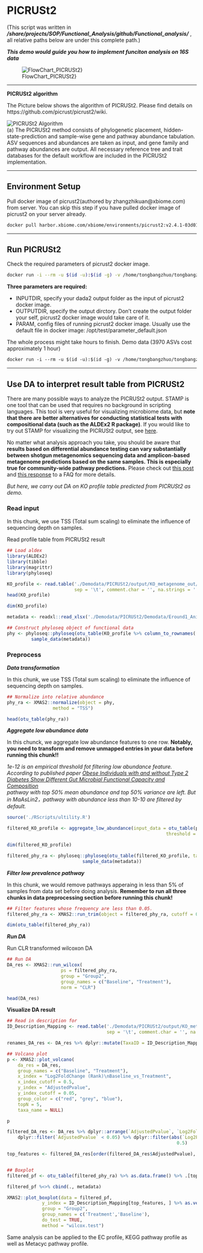 # PICRUSt2

(This script was written in _**/share/projects/SOP/Functional_Analysis/github/Functional_analysis/**_ , all relative paths below are under this complete path.)

_**This demo would guide you how to implement funciton analysis on 16S data**_  

![FlowChart_PICRUSt2}](./flowcharts/FlowChart_PICRUSt2.jpg)

---

**PICRUSt2 algorithm**

The Picture below shows the algorithm of PICRUSt2. Please find details on https://github.com/picrust/picrust2/wiki.  

![PICRUSt2 Algorithm](./flowcharts/PICRUSt2Algorithm.jpg)  
(a) The PICRUSt2 method consists of phylogenetic placement, hidden-state-prediction and sample-wise gene and pathway abundance tabulation. ASV sequences and abundances are taken as input, and gene family and pathway abundances are output. All necessary reference tree and trait databases for the default workflow are included in the PICRUSt2 implementation.  

---

## Environment Setup  

Pull docker image of picrust2(authored by zhangzhikuan@xbiome.com) from server. You can skip this step if you have pulled docker image of picrust2 on your server already.  

```markdown
docker pull harbor.xbiome.com/xbiome/environments/picrust2:v2.4.1-03d011a
```

---

## Run PICRUSt2  

Check the required parameters of picrust2 docker image.  

```bash
docker run -i --rm -u $(id -u):$(id -g) -v /home/tongbangzhuo/tongbangzhuo_Xbiome1/Project/PICRUSt2/:/in harbor.xbiome.com/xbiome/environments/picrust2:v2.4.1-03d011a bash -c "python picrust2_main.py --help"
```

**Three parameters are required:**  

- INPUTDIR, specify your dada2 output folder as the input of picrust2 docker image.  
- OUTPUTDIR, specify the output dirctory. Don't create the output folder your self, picrust2 docker image would take care of it.  
- PARAM, config files of running picrust2 docker image. Usually use the default file in docker image: /opt/test/parameter_default.json  

The whole process might take hours to finish. Demo data (3970 ASVs cost approximately 1 hour)  

```markdown
docker run -i --rm -u $(id -u):$(id -g) -v /home/tongbangzhuo/tongbangzhuo_Xbiome1/Project/PICRUSt2/:/in harbor.xbiome.com/xbiome/environments/picrust2:v2.4.1-03d011a bash -c "python picrust2_main.py -i /in/Demodata/ -o /in/output/ -p /opt/test/parameter_default.json"
```

---

## Use DA to interpret result table from PICRUSt2  

There are many possible ways to analyze the PICRUSt2 output. STAMP is one tool that can be used that requires no background in scripting languages. This tool is very useful for visualizing microbiome data, but **note that there are better alternatives for conducting statistical tests with compositional data (such as the ALDEx2 R package)**. If you would like to try out STAMP for visualizing the PICRUSt2 output, see [here](https://github.com/picrust/picrust2/wiki/STAMP-example).

No matter what analysis approach you take, you should be aware that **results based on differential abundance testing can vary substantially between shotgun metagenomics sequencing data and amplicon-based metagenome predictions based on the same samples. This is especially true for community-wide pathway predictions.** Please check out [this post](https://github.com/picrust/picrust2/wiki/Major-Bug-Reports-and-Announcements#updated-biorxiv-pre-print-and-major-caveats-highlighted) and [this response](https://github.com/picrust/picrust2/wiki/Frequently-Asked-Questions#how-should-i-analyze-the-picrust2-output) to a FAQ for more details.  

_But here, we carry out DA on  KO profile table predicted from PICRUSt2 as demo._

### Read input  

In this chunk, we use TSS (Total sum scaling) to eliminate the influence of sequencing depth on samples.

Read profile table from PICRUSt2 result

```r
## Load aldex
library(ALDEx2)
library(tibble)
library(magrittr)
library(phyloseq)

KO_profile <- read.table('./Demodata/PICRUSt2/output/KO_metagenome_out/pred_metagenome_unstrat.tsv',
                         sep = '\t', comment.char = '', na.strings = '', header = TRUE, check.names = FALSE)
head(KO_profile)

dim(KO_profile)

metadata <- readxl::read_xlsx('./Demodata/PICRUSt2/Demodata/Eround1_Animal_metadata.xlsx') %>% as.data.frame() %>% column_to_rownames('SampleID')

## Construct phyloseq object of functional data
phy <- phyloseq::phyloseq(otu_table(KO_profile %>% column_to_rownames('function'), taxa_are_rows = TRUE),
         sample_data(metadata))
```

### Preprocess

_**Data transformation**_  

In this chunk, we use TSS (Total sum scaling) to eliminate the influence of sequencing depth on samples.  

```r
## Normalize into relative abundance
phy_ra <- XMAS2::normalize(object = phy,
                 method = "TSS")

head(otu_table(phy_ra))
```

_**Aggregate low abundance data**_  

In this chunck, we aggregate low abundance features to one row. **Notably, you need to transform and remove unmapped entries in your data before running this chunk!!**  

_1e-12 is an empirical threshold fot filtering low abundance feature. According to published paper [Obese Individuals with and without Type 2 Diabetes Show Different Gut Microbial Functional Capacity and Composition](https://doi.org/10.1016/j.chom.2019.07.004)  
pathway with top 50% mean abundance and top 50% variance are left. But in MaAsLin2，pathway with abundance less than 10-10 are filtered by default._  

```r
source('./RScripts/ultility.R')

filtered_KO_profile <- aggregate_low_abundance(input_data = otu_table(phy_ra) %>% as.data.frame(),
                                                           threshold = 1e-12) ## threshold should be modified based on your on study

dim(filtered_KO_profile)

filtered_phy_ra <- phyloseq::phyloseq(otu_table(filtered_KO_profile, taxa_are_rows = TRUE),
                            sample_data(metadata))

```

_**Filter low prevalence pathway**_  

In this chunk, we would remove pathways apperaing in less than 5% of samples from data set before doing analysis. **Remember to run all three chunks in data preprocessing section before running this chunk!**  

```r

## Filter features whose frequency are less than 0.05. 
filtered_phy_ra <- XMAS2::run_trim(object = filtered_phy_ra, cutoff = 0.05, trim = "feature")

dim(otu_table(filtered_phy_ra))

```

_**Run DA**_  

Run CLR transformed wilcoxon DA  

```r

## Run DA
DA_res <- XMAS2::run_wilcox(
                    ps = filtered_phy_ra,
                    group = "Group2",
                    group_names = c("Baseline", "Treatment"),
                    norm = "CLR")

head(DA_res)

```

**Visualize DA result**  

```r
## Read in description for 
ID_Description_Mapping <- read.table('./Demodata/PICRUSt2/output/KO_metagenome_out/pred_metagenome_unstrat_descrip.tsv',
                                     sep = '\t', comment.char = '', na.strings = '', quote = '', header = TRUE, check.names = FALSE) %>% .[, c(1,2)] %>% column_to_rownames('function')

renames_DA_res <- DA_res %>% dplyr::mutate(TaxaID = ID_Description_Mapping[DA_res$TaxaID,] %>% as.vector())

## Volcano plot
p <- XMAS2::plot_volcano(
    da_res = DA_res,
    group_names = c("Baseline", "Treatment"),
    x_index = "Log2FoldChange (Rank)\nBaseline_vs_Treatment",
    x_index_cutoff = 0.5,
    y_index = "AdjustedPvalue",
    y_index_cutoff = 0.05,
    group_color = c("red", "grey", "blue"),
    topN = 5,
    taxa_name = NULL)

p

filtered_DA_res <- DA_res %>% dplyr::arrange(`AdjustedPvalue`, `Log2FoldChange (Rank)\nBaseline_vs_Treatment`) %>% 
    dplyr::filter(`AdjustedPvalue` < 0.05) %>% dplyr::filter(abs(`Log2FoldChange (Rank)\nBaseline_vs_Treatment`) > 
                                                               0.5)

top_features <- filtered_DA_res[order(filtered_DA_res$AdjustedPvalue), ] %>% head(5) %>% .$TaxaID


## Boxplot
filtered_pf <- otu_table(filtered_phy_ra) %>% as.data.frame() %>% .[top_features, ] %>% rownames_to_column('feature') %>% dplyr::mutate(feature = ID_Description_Mapping[top_features, ]) %>% column_to_rownames('feature') %>% t() %>% as.data.frame()

filtered_pf %<>% cbind(., metadata)

XMAS2::plot_boxplot(data = filtered_pf,
             y_index = ID_Description_Mapping[top_features, ] %>% as.vector(),
             group = "Group2",
             group_names = c('Treatment','Baseline'),
             do_test = TRUE,
             method = "wilcox.test")


```

Same analysis can be applied to the EC profile, KEGG pathway profile as well as Metacyc pathway profile.  
